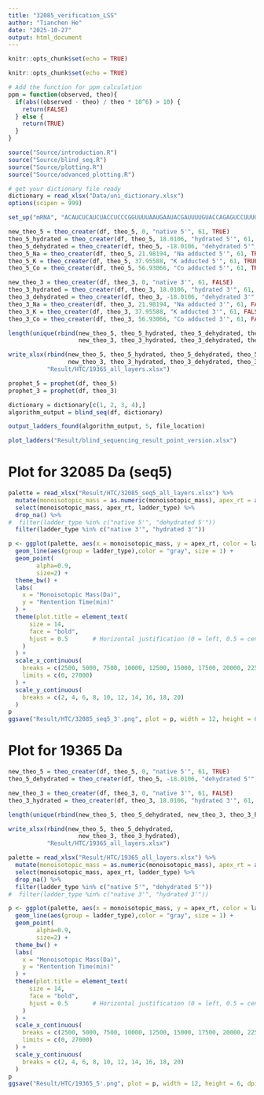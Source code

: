 ```yaml
---
title: "32085_verification_LSS"
author: "Tianchen He"
date: "2025-10-27"
output: html_document
---
```


```r
knitr::opts_chunk$set(echo = TRUE)
```

```r
knitr::opts_chunk$set(echo = TRUE)

# Add the function for ppm calculation
ppm = function(observed, theo){
  if(abs((observed - theo) / theo * 10^6) > 10) {
    return(FALSE)
  } else {
    return(TRUE)
  }
}

source("Source/introduction.R")
source("Source/blind_seq.R")
source("Source/plotting.R")
source("Source/advanced_plotting.R")

# get your dictionary file ready
dictionary = read_xlsx("Data/uni_dictionary.xlsx")
options(scipen = 999)
```

```r
set_up("mRNA", "ACAUCUCAUCUACCUCCCGGUUUUAAUGAAUACGAUUUUGUACCAGAGUCCUUUGAUCGUG", "Data/Enzyme_AD/FlucmRNA_NIST_MazF1FA20min_T01_251023_SG_xiaohong_new.xlsx", "enzyme_cleaved", 24000, 0, 30) 
```

```r
new_theo_5 = theo_creater(df, theo_5, 0, "native 5'", 61, TRUE)
theo_5_hydrated = theo_creater(df, theo_5, 18.0106, "hydrated 5'", 61, TRUE)
theo_5_dehydrated = theo_creater(df, theo_5, -18.0106, "dehydrated 5'", 61, TRUE)
theo_5_Na = theo_creater(df, theo_5, 21.98194, "Na adducted 5'", 61, TRUE)
theo_5_K = theo_creater(df, theo_5, 37.95588, "K adducted 5'", 61, TRUE)
theo_5_Co = theo_creater(df, theo_5, 56.93066, "Co adducted 5'", 61, TRUE)

new_theo_3 = theo_creater(df, theo_3, 0, "native 3'", 61, FALSE)
theo_3_hydrated = theo_creater(df, theo_3, 18.0106, "hydrated 3'", 61, FALSE)
theo_3_dehydrated = theo_creater(df, theo_3, -18.0106, "dehydrated 3'", 61, FALSE)
theo_3_Na = theo_creater(df, theo_3, 21.98194, "Na adducted 3'", 61, FALSE)
theo_3_K = theo_creater(df, theo_3, 37.95588, "K adducted 3'", 61, FALSE)
theo_3_Co = theo_creater(df, theo_3, 56.93066, "Co adducted 3'", 61, FALSE)

length(unique(rbind(new_theo_5, theo_5_hydrated, theo_5_dehydrated, theo_5_Na, theo_5_K, theo_5_Co,
                    new_theo_3, theo_3_hydrated, theo_3_dehydrated, theo_3_Na, theo_3_K, theo_3_Co)$position_5))

write_xlsx(rbind(new_theo_5, theo_5_hydrated, theo_5_dehydrated, theo_5_Na, theo_5_K, theo_5_Co,
                 new_theo_3, theo_3_hydrated, theo_3_dehydrated, theo_3_Na, theo_3_K, theo_3_Co), 
           "Result/HTC/19365_all_layers.xlsx")
```
 
```r
prophet_5 = prophet(df, theo_5)
prophet_3 = prophet(df, theo_3)

dictionary = dictionary[c(1, 2, 3, 4),]
algorithm_output = blind_seq(df, dictionary)

output_ladders_found(algorithm_output, 5, file_location)

plot_ladders("Result/blind_sequencing_result_point_version.xlsx")
```
# Plot for 32085 Da (seq5)
```r
palette = read_xlsx("Result/HTC/32085_seq5_all_layers.xlsx") %>% 
  mutate(monoisotopic_mass = as.numeric(monoisotopic_mass), apex_rt = as.numeric(apex_rt)) %>% 
  select(monoisotopic_mass, apex_rt, ladder_type) %>% 
  drop_na() %>% 
#  filter(ladder_type %in% c("native 5'", "dehydrated 5'"))
  filter(ladder_type %in% c("native 3'", "hydrated 3'"))

p <- ggplot(palette, aes(x = monoisotopic_mass, y = apex_rt, color = ladder_type)) +
  geom_line(aes(group = ladder_type),color = "gray", size = 1) +
  geom_point(
        alpha=0.9,
        size=2) +
  theme_bw() +
  labs(
    x = "Monoisotopic Mass(Da)",
    y = "Rentention Time(min)"
  ) +
  theme(plot.title = element_text(
      size = 14,        
      face = "bold",    
      hjust = 0.5       # Horizontal justification (0 = left, 0.5 = center, 1 = right)
    )
  ) +
  scale_x_continuous(
    breaks = c(2500, 5000, 7500, 10000, 12500, 15000, 17500, 20000, 22500, 25000),
    limits = c(0, 27000)
  ) +
  scale_y_continuous(
    breaks = c(2, 4, 6, 8, 10, 12, 14, 16, 18, 20)
  )
p
ggsave("Result/HTC/32085_seq5_3'.png", plot = p, width = 12, height = 6, dpi = 300)
```


# Plot for 19365 Da
```r
new_theo_5 = theo_creater(df, theo_5, 0, "native 5'", 61, TRUE)
theo_5_dehydrated = theo_creater(df, theo_5, -18.0106, "dehydrated 5'", 61, TRUE)

new_theo_3 = theo_creater(df, theo_3, 0, "native 3'", 61, FALSE)
theo_3_hydrated = theo_creater(df, theo_3, 18.0106, "hydrated 3'", 61, FALSE)

length(unique(rbind(new_theo_5, theo_5_dehydrated, new_theo_3, theo_3_hydrated)$position_5))

write_xlsx(rbind(new_theo_5, theo_5_dehydrated,
                    new_theo_3, theo_3_hydrated), 
           "Result/HTC/19365_all_layers.xlsx")
```

```r
palette = read_xlsx("Result/HTC/19365_all_layers.xlsx") %>% 
  mutate(monoisotopic_mass = as.numeric(monoisotopic_mass), apex_rt = as.numeric(apex_rt)) %>% 
  select(monoisotopic_mass, apex_rt, ladder_type) %>% 
  drop_na() %>% 
  filter(ladder_type %in% c("native 5'", "dehydrated 5'"))
#  filter(ladder_type %in% c("native 3'", "hydrated 3'"))

p <- ggplot(palette, aes(x = monoisotopic_mass, y = apex_rt, color = ladder_type)) +
  geom_line(aes(group = ladder_type),color = "gray", size = 1) +
  geom_point(
        alpha=0.9,
        size=2) +
  theme_bw() +
  labs(
    x = "Monoisotopic Mass(Da)",
    y = "Rentention Time(min)"
  ) +
  theme(plot.title = element_text(
      size = 14,        
      face = "bold",    
      hjust = 0.5       # Horizontal justification (0 = left, 0.5 = center, 1 = right)
    )
  ) +
  scale_x_continuous(
    breaks = c(2500, 5000, 7500, 10000, 12500, 15000, 17500, 20000, 22500, 25000),
    limits = c(0, 27000)
  ) +
  scale_y_continuous(
    breaks = c(2, 4, 6, 8, 10, 12, 14, 16, 18, 20)
  )
p
ggsave("Result/HTC/19365_5'.png", plot = p, width = 12, height = 6, dpi = 300)
```

